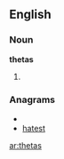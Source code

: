 ==English==
===Noun===
'''thetas'''
# {{plural of|[[theta]]}}

===Anagrams===
* {{alphagram|aehstt}}
* [[hatest#English|hatest]]

[[ar:thetas]]